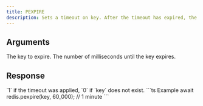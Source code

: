 ```yaml
---
title: PEXPIRE
description: Sets a timeout on key. After the timeout has expired, the key will automatically be deleted.
---
```



## Arguments

<ParamField body="key" type="string" required>
  The key to expire.
</ParamField>

<ParamField body="milliseconds" type="integer">
  The number of milliseconds until the key expires.

</ParamField>

## Response

<ResponseField type="integer" required>
 `1` if the timeout was applied, `0` if `key` does not exist.
</ResponseField>

<RequestExample>
```ts Example
 await redis.pexpire(key, 60_000); // 1 minute
```
</RequestExample>
